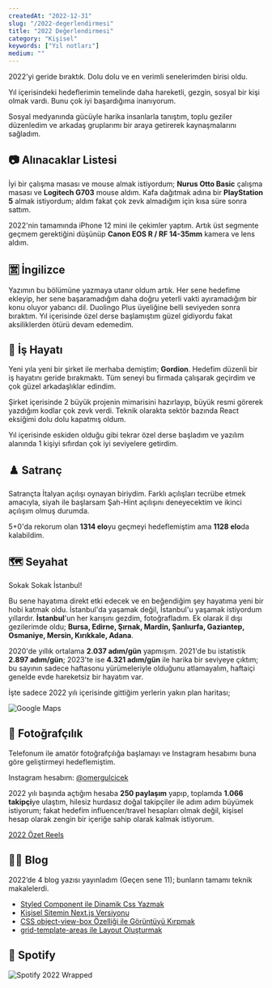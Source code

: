 ```yaml
---
createdAt: "2022-12-31"
slug: "/2022-degerlendirmesi"
title: "2022 Değerlendirmesi"
category: "Kişisel"
keywords: ["Yıl notları"]
medium: ""
---
```


2022'yi geride bıraktık. Dolu dolu ve en verimli senelerimden birisi oldu.

Yıl içerisindeki hedeflerimin temelinde daha hareketli, gezgin, sosyal bir kişi olmak vardı. Bunu çok iyi başardığıma inanıyorum.

Sosyal medyanında gücüyle harika insanlarla tanıştım, toplu geziler düzenledim ve arkadaş gruplarımı bir araya getirerek kaynaşmalarını sağladım.

## 📷 Alınacaklar Listesi

İyi bir çalışma masası ve mouse almak istiyordum; **Nurus Otto Basic** çalışma masası ve **Logitech G703** mouse aldım. Kafa dağıtmak adına bir **PlayStation 5** almak istiyordum; aldım fakat çok zevk almadığım için kısa süre sonra sattım.

2022'nin tamamında iPhone 12 mini ile çekimler yaptım. Artık üst segmente geçmem gerektiğini düşünüp **Canon EOS R / RF 14-35mm** kamera ve lens aldım.

## 🈺 İngilizce

Yazımın bu bölümüne yazmaya utanır oldum artık. Her sene hedefime ekleyip, her sene başaramadığım daha doğru yeterli vakti ayıramadığım bir konu oluyor yabancı dil. Duolingo Plus üyeliğine belli seviyeden sonra bıraktım. Yıl içerisinde özel derse başlamıştım güzel gidiyordu fakat aksiliklerden ötürü devam edemedim.

## 🏢 İş Hayatı

Yeni yıla yeni bir şirket ile merhaba demiştim; **Gordion**. Hedefim düzenli bir iş hayatını geride bırakmaktı. Tüm seneyi bu firmada çalışarak geçirdim ve çok güzel arkadaşlıklar edindim.

Şirket içerisinde 2 büyük projenin mimarisini hazırlayıp, büyük resmi görerek yazdığım kodlar çok zevk verdi. Teknik olarakta sektör bazında React eksiğimi dolu dolu kapatmış oldum.

Yıl içerisinde eskiden olduğu gibi tekrar özel derse başladım ve yazılım alanında 1 kişiyi sıfırdan çok iyi seviyelere getirdim.

## ♟️ Satranç

Satrançta İtalyan açılışı oynayan biriydim. Farklı açılışları tecrübe etmek amacıyla, siyah ile başlarsam Şah-Hint açılışını deneyecektim ve ikinci açılışım olmuş durumda.

5+0'da rekorum olan **1314 elo**yu geçmeyi hedeflemiştim ama **1128 elo**da kalabildim.

## 🗺️ Seyahat

Sokak Sokak İstanbul!

Bu sene hayatıma direkt etki edecek ve en beğendiğim şey hayatıma yeni bir hobi katmak oldu. İstanbul'da yaşamak değil, İstanbul'u yaşamak istiyordum yıllardır. **İstanbul**'un her karışını gezdim, fotoğrafladım. Ek olarak il dışı gezilerimde oldu; **Bursa, Edirne, Şırnak, Mardin, Şanlıurfa, Gaziantep, Osmaniye, Mersin, Kırıkkale, Adana**.

2020'de yıllık ortalama **2.037 adım/gün** yapmışım. 2021'de bu istatistik **2.897 adım/gün**; 2023'te ise **4.321 adım/gün** ile harika bir seviyeye çıktım; bu sayının sadece haftasonu yürümeleriyle olduğunu atlamayalım, haftaiçi genelde evde hareketsiz bir hayatım var.

İşte sadece 2022 yılı içerisinde gittiğim yerlerin yakın plan haritası;

![Google Maps](/blog/2022-12-31/maps.jpg)

## 📸 Fotoğrafçılık

Telefonum ile amatör fotoğrafçılığa başlamayı ve Instagram hesabımı buna göre geliştirmeyi hedeflemiştim.

Instagram hesabım: [@omergulcicek](https://www.instagram.com/omergulcicek/)

2022 yılı başında açtığım hesaba **250 paylaşım** yapıp, toplamda **1.066 takipçi**ye ulaştım, hilesiz hurdasız doğal takipçiler ile adım adım büyümek istiyorum; fakat hedefim influencer/travel hesapları olmak değil, kişisel hesap olarak zengin bir içeriğe sahip olarak kalmak istiyorum.

[2022 Özet Reels](https://www.instagram.com/p/Cm2O-lzqqR5/)

## ✍🏻 Blog

2022’de 4 blog yazısı yayınladım (Geçen sene 11); bunların tamamı teknik makalelerdi.

- [Styled Component ile Dinamik Css Yazmak](https://omergulcicek.com/blog/styled-component-ile-dinamik-css-yazmak/)
- [Kişisel Sitemin Next.js Versiyonu](https://omergulcicek.com/blog/kisisel-sitemin-nextjs-versiyonu/)
- [CSS object-view-box Özelliği ile Görüntüyü Kırpmak](https://omergulcicek.com/blog/css-object-view-box/)
- [grid-template-areas ile Layout Oluşturmak](https://omergulcicek.com/blog/grid-template-areas-ile-layout-olusturmak/)

## 🎵 Spotify

![Spotify 2022 Wrapped](/blog/2022-12-31/spotify.JPG)
